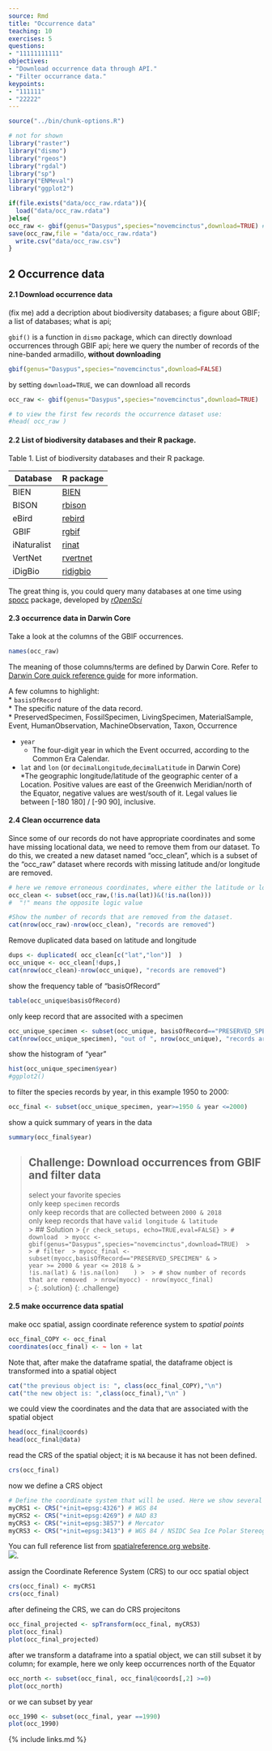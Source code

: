 ```yaml
---
source: Rmd
title: "Occurrence data"
teaching: 10
exercises: 5
questions:
- "11111111111"
objectives:
- "Download occurrence data through API."
- "Filter occurrance data."
keypoints:
- "111111"
- "22222"
---
```


```r
source("../bin/chunk-options.R")

# not for shown
library("raster")
library("dismo")
library("rgeos")
library("rgdal")
library("sp")
library("ENMeval")
library("ggplot2")

if(file.exists("data/occ_raw.rdata")){
  load("data/occ_raw.rdata")
}else{
occ_raw <- gbif(genus="Dasypus",species="novemcinctus",download=TRUE) # the default is to download all
save(occ_raw,file = "data/occ_raw.rdata")
  write.csv("data/occ_raw.csv")
}
```

## 2 Occurrence data  
#### 2.1 Download occurrence data  

(fix me) add a decription about biodiversity databases; a figure about GBIF; a list of databases; what is api;  

`gbif()` is a function in `dismo` package, which can directly download occurrences through GBIF api; here we query the number of records of the nine-banded armadillo, **without downloading**  
```r
gbif(genus="Dasypus",species="novemcinctus",download=FALSE)
```

by setting `download=TRUE`, we can download all records  
```r
occ_raw <- gbif(genus="Dasypus",species="novemcinctus",download=TRUE) 

# to view the first few records the occurrence dataset use:
#head( occ_raw )
```


#### 2.2 List of biodiversity databases and their R package.  

Table 1. List of biodiversity databases and their R package. 

|Database  | R package |  
|---  | --- |  
| BIEN | [BIEN](https://cran.r-project.org/web/packages/BIEN/vignettes/BIEN_tutorial.html)|  
 BISON | [rbison](https://github.com/ropensci/rbison)
 eBird | [rebird](http://ebird.org/content/ebird/)
 GBIF | [rgbif](https://github.com/ropensci/rgbif)
 iNaturalist | [rinat](https://github.com/ropensci/rinat)
 VertNet | [rvertnet](https://github.com/ropensci/rvertnet)
 iDigBio  | [ridigbio](https://www.idigbio.org/)  
   
The great thing is, you could query many databases at one time using [spocc](https://github.com/ropensci/spocc) package, developed by [*rOpenSci*](https://ropensci.org/packages/)

#### 2.3 occurrence data in Darwin Core  
Take a look at the columns of the GBIF occurrences.
```r
names(occ_raw)
```
The meaning of those columns/terms are defined by Darwin Core. Refer to [Darwin Core quick reference guide](https://dwc.tdwg.org/terms/) for more information.  

A few columns to highlight:  
* `basisOfRecord`  
  * The specific nature of the data record.  
  * PreservedSpecimen, FossilSpecimen, LivingSpecimen, MaterialSample, Event, HumanObservation, MachineObservation, Taxon, Occurrence  
  
* `year`  
  * The four-digit year in which the Event occurred, according to the Common Era Calendar.

* `lat` and `lon` (or `decimalLongitude`,`decimalLatitude` in Darwin Core)  
  *The geographic longitude/latitude of the geographic center of a Location. Positive values are  east of the Greenwich Meridian/north of the Equator, negative values are west/south of it. Legal values lie between [-180 180] / [-90 90], inclusive.

#### 2.4 Clean occurrence data
Since some of our records do not have appropriate coordinates and some have missing locational data, we need to remove them from our dataset. To do this, we created a new dataset named “occ_clean”, which is a subset of the “occ_raw” dataset where records with missing latitude and/or longitude are removed.  
```r
# here we remove erroneous coordinates, where either the latitude or longitude is missing
occ_clean <- subset(occ_raw,(!is.na(lat))&(!is.na(lon))) 
#  "!" means the opposite logic value

#Show the number of records that are removed from the dataset.  
cat(nrow(occ_raw)-nrow(occ_clean), "records are removed")
```  

Remove duplicated data based on latitude and longitude  
```r
dups <- duplicated( occ_clean[c("lat","lon")]  )
occ_unique <- occ_clean[!dups,]
cat(nrow(occ_clean)-nrow(occ_unique), "records are removed")
```
  

show the frequency table of "basisOfRecord"
```r
table(occ_unique$basisOfRecord)
```
  

only keep record that are associted with a specimen
```r
occ_unique_specimen <- subset(occ_unique, basisOfRecord=="PRESERVED_SPECIMEN")
cat(nrow(occ_unique_specimen), "out of ", nrow(occ_unique), "records are specimen")
```

show the histogram of "year"
```r
hist(occ_unique_specimen$year)
#ggplot2()
```


to filter the species records by year, in this example 1950 to 2000:
```r
occ_final <- subset(occ_unique_specimen, year>=1950 & year <=2000)
```

show a quick summary of years in the data
```r
summary(occ_final$year)
```



> ## Challenge: Download occurrences from GBIF and filter data
> select your favorite species  
> only keep `specimen` records  
> only keep records that are collected between `2000 & 2018`  
> only keep records that have `valid longitude & latitude`  
> > ## Solution
> > ```{r check_setups, echo=TRUE,eval=FALSE}
> > # download 
> > myocc <- gbif(genus="Dasypus",species="novemcinctus",download=TRUE) 
> >  
> > # filter 
> > myocc_final <- subset(myocc,basisOfRecord=="PRESERVED_SPECIMEN" &
> >                             year >= 2000 & year <= 2018 &
> >                             !is.na(lat) & !is.na(lon)    )
> > 
> > # show number of records that are removed 
> > nrow(myocc) - nrow(myocc_final)                          
> > ```
> {: .solution}
{: .challenge}

#### 2.5 make occurrence data **spatial**
make occ spatial, assign coordinate reference system to *spatial points*
```r
occ_final_COPY <- occ_final
coordinates(occ_final) <- ~ lon + lat

```

Note that, after make the dataframe spatial, the dataframe object is transformed into a spatial object
```r
cat("the previous object is: ", class(occ_final_COPY),"\n")  
cat("the new object is: ",class(occ_final),"\n" )
```

we could view the coordinates and the data that are associated with the spatial object
```r
head(occ_final@coords)
head(occ_final@data)

```

read the CRS of the spatial object; it is `NA` because it has not been defined.
```r
crs(occ_final)
```

now we define a CRS object
```r
# Define the coordinate system that will be used. Here we show several examples:
myCRS1 <- CRS("+init=epsg:4326") # WGS 84
myCRS2 <- CRS("+init=epsg:4269") # NAD 83
myCRS3 <- CRS("+init=epsg:3857") # Mercator
myCRS3 <- CRS("+init=epsg:3413") # WGS 84 / NSIDC Sea Ice Polar Stereographic North
```
You can full reference list from [spatialreference.org website](http://spatialreference.org/ref/).  
![]({{ page.root }}/fig/crslist.png).  
 
assign the Coordinate Reference System (CRS) to our occ spatial object 
```r
crs(occ_final) <- myCRS1
crs(occ_final)
```

after defineing the CRS, we can do CRS projecitons
```r
occ_final_projected <- spTransform(occ_final, myCRS3)
plot(occ_final)
plot(occ_final_projected)
```
after we transform a dataframe into a spatial object, we can still subset it by column; for example, here we only keep occurrences north of the Equator  
```r
occ_north <- subset(occ_final, occ_final@coords[,2] >=0)
plot(occ_north)
```
or we can subset by year
```r
occ_1990 <- subset(occ_final, year ==1990)
plot(occ_1990)
```


{% include links.md %}
